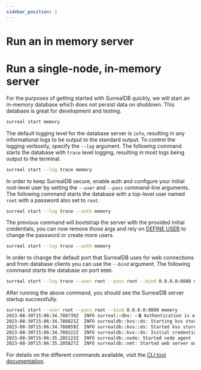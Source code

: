 ```yaml
---
sidebar_position: 2
---
```


# Run an in memory server

# Run a single-node, in-memory server

For the purposes of getting started with SurrealDB quickly, we will start an in-memory database which does not persist data on shutdown. This database is great for development and testing.

```bash
surreal start memory
```

The default logging level for the database server is `info`, resulting in any informational logs to be output to the standard output. To control the logging verbosity, specify the *`--log`* argument. The following command starts the database with `trace` level logging, resulting in most logs being output to the terminal.

```bash
surreal start --log trace memory
```

In order to keep SurrealDB secure, enable auth and configure your initial root-level user by setting the *`--user`* and *`--pass`* command-line arguments. The following command starts the database with a top-level user named `root` with a password also set to `root`.

```bash
surreal start --log trace --auth memory
```

The previous command will bootstrap the server with the provided initial credentials, you can now remove those args and rely on [DEFINE USER](/docs/1.1.x/surrealql/statements/define/user) to change the password or create more users.

```bash
surreal start --log trace --auth memory
```
In order to change the default port that SurrealDB uses for web connections and from database clients you can use the *`--bind`* argument. The following command starts the database on port `8080`.

```bash
surreal start --log trace --user root --pass root --bind 0.0.0.0:8080 memory
```

After running the above command, you should see the SurrealDB server startup successfully.

```bash
surreal start --user root --pass root --bind 0.0.0.0:8080 memory
2023-08-30T15:06:34.788739Z  INFO surreal::dbs: ✅🔒 Authentication is enabled 🔒✅
2023-08-30T15:06:34.788821Z  INFO surrealdb::kvs::ds: Starting kvs store in memory
2023-08-30T15:06:34.788859Z  INFO surrealdb::kvs::ds: Started kvs store in memory
2023-08-30T15:06:34.789222Z  INFO surrealdb::kvs::ds: Initial credentials were provided and no existing root-level users were found: create the initial user 'root'.
2023-08-30T15:06:35.205123Z  INFO surrealdb::node: Started node agent
2023-08-30T15:06:35.205827Z  INFO surrealdb::net: Started web server on 0.0.0.0:8080
```
For details on the different commands available, visit the [CLI tool documentation](/docs/1.1.x/cli/overview).
